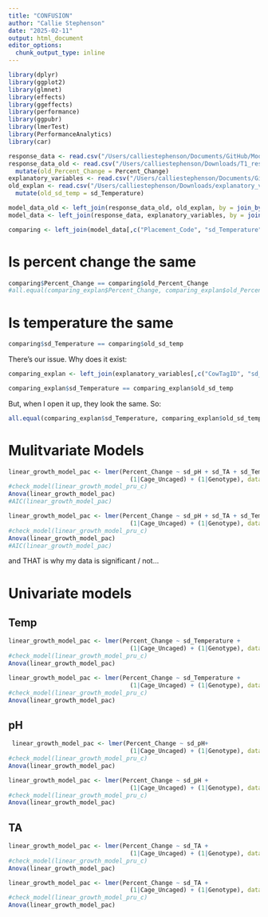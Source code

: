 ```yaml
---
title: "CONFUSION"
author: "Callie Stephenson"
date: "2025-02-11"
output: html_document
editor_options: 
  chunk_output_type: inline
---
```


```r
library(dplyr)
library(ggplot2)
library(glmnet)
library(effects)
library(ggeffects)
library(performance)
library(ggpubr)
library(lmerTest)
library(PerformanceAnalytics)
library(car)
```

```r
response_data <- read.csv("/Users/calliestephenson/Documents/GitHub/Moorea_Coral_Physiology/data/T1_response_data.csv")
response_data_old <- read.csv("/Users/calliestephenson/Downloads/T1_response_data_OLD.csv")%>% 
  mutate(old_Percent_Change = Percent_Change)
explanatory_variables <- read.csv("/Users/calliestephenson/Documents/GitHub/Moorea_Coral_Physiology/data/explanatory_variables_all.csv")
old_explan <- read.csv("/Users/calliestephenson/Downloads/explanatory_variables_DEC.csv") %>% 
  mutate(old_sd_temp = sd_Temperature)

```

```r
model_data_old <- left_join(response_data_old, old_explan, by = join_by(CowTagID))
model_data <- left_join(response_data, explanatory_variables, by = join_by(CowTagID))

comparing <- left_join(model_data[,c("Placement_Code", "sd_Temperature", "Percent_Change")], model_data_old[,c("Placement_Code", "old_sd_temp", "old_Percent_Change")])
```

# Is percent change the same
```r
comparing$Percent_Change == comparing$old_Percent_Change
#all.equal(comparing_explan$Percent_Change, comparing_explan$old_Percent_Change)
```

# Is temperature the same
```r
comparing$sd_Temperature == comparing$old_sd_temp
```

There's our issue. Why does it exist:
```r
comparing_explan <- left_join(explanatory_variables[,c("CowTagID", "sd_Temperature")], old_explan[,c("CowTagID", "old_sd_temp")])

comparing_explan$sd_Temperature == comparing_explan$old_sd_temp
```

But, when I open it up, they look the same. So:
```r
all.equal(comparing_explan$sd_Temperature, comparing_explan$old_sd_temp)
```

# Mulitvariate Models

```r
linear_growth_model_pac <- lmer(Percent_Change ~ sd_pH + sd_TA + sd_Temperature +
                                  (1|Cage_Uncaged) + (1|Genotype), data = model_data_old %>% filter(Species == "Pocillopora acuta"))
#check_model(linear_growth_model_pru_c)
Anova(linear_growth_model_pac)
#AIC(linear_growth_model_pac)
```
```r
linear_growth_model_pac <- lmer(Percent_Change ~ sd_pH + sd_TA + sd_Temperature +
                                  (1|Cage_Uncaged) + (1|Genotype), data = model_data %>% filter(Species == "Pocillopora acuta"))
#check_model(linear_growth_model_pru_c)
Anova(linear_growth_model_pac)
#AIC(linear_growth_model_pac)
```
and THAT is why my data is significant / not...

# Univariate models

## Temp
```r
linear_growth_model_pac <- lmer(Percent_Change ~ sd_Temperature +
                                  (1|Cage_Uncaged) + (1|Genotype), data = model_data %>% filter(Species == "Pocillopora acuta"))
#check_model(linear_growth_model_pru_c)
Anova(linear_growth_model_pac)
```
```r
linear_growth_model_pac <- lmer(Percent_Change ~ sd_Temperature +
                                  (1|Cage_Uncaged) + (1|Genotype), data = model_data_old %>% filter(Species == "Pocillopora acuta"))
#check_model(linear_growth_model_pru_c)
Anova(linear_growth_model_pac)
```
## pH
```r
 linear_growth_model_pac <- lmer(Percent_Change ~ sd_pH+
                                  (1|Cage_Uncaged) + (1|Genotype), data = model_data %>% filter(Species == "Pocillopora acuta"))
#check_model(linear_growth_model_pru_c)
Anova(linear_growth_model_pac)
```

```r
linear_growth_model_pac <- lmer(Percent_Change ~ sd_pH +
                                  (1|Cage_Uncaged) + (1|Genotype), data = model_data_old %>% filter(Species == "Pocillopora acuta"))
#check_model(linear_growth_model_pru_c)
Anova(linear_growth_model_pac)
```
## TA
```r
linear_growth_model_pac <- lmer(Percent_Change ~ sd_TA +
                                  (1|Cage_Uncaged) + (1|Genotype), data = model_data %>% filter(Species == "Pocillopora acuta"))
#check_model(linear_growth_model_pru_c)
Anova(linear_growth_model_pac)
```

```r
linear_growth_model_pac <- lmer(Percent_Change ~ sd_TA +
                                  (1|Cage_Uncaged) + (1|Genotype), data = model_data_old %>% filter(Species == "Pocillopora acuta"))
#check_model(linear_growth_model_pru_c)
Anova(linear_growth_model_pac)
```

